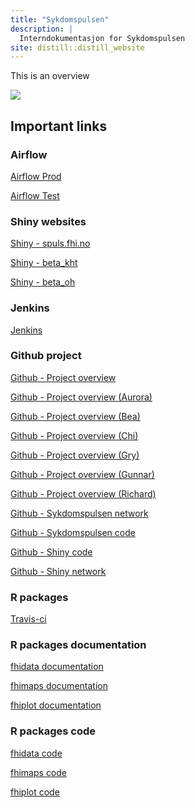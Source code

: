 ```yaml
---
title: "Sykdomspulsen"
description: |
  Interndokumentasjon for Sykdomspulsen
site: distill::distill_website
---
```


This is an overview

![](images/spuls_overview.jpg)

## Important links

### Airflow

[Airflow Prod](http://sykdomspulsen-intern.fhi.no/airflow/admin/airflow/graph?dag_id=sykdomspulsen_prod)

[Airflow Test](http://posl-fhi-syk02.fhi.no:8081/admin/airflow/graph?dag_id=sykdomspulsen_test&root=&execution_date=)

### Shiny websites

[Shiny - spuls.fhi.no](https://spuls.fhi.no)

[Shiny - beta_kht](http://dosl-fhi-syk01.yellow.ext/shiny/beta_kht)

[Shiny - beta_oh](http://dosl-fhi-syk01.yellow.ext/shiny/beta_oh)

### Jenkins

[Jenkins](http://posl-fhi-syk02.fhi.no:8080/)

### Github project

[Github - Project overview](https://github.com/orgs/folkehelseinstituttet/projects/2)

[Github - Project overview (Aurora)](https://github.com/orgs/folkehelseinstituttet/projects/2?card_filter_query=assignee%3Aaurorasmil)

[Github - Project overview (Bea)](https://github.com/orgs/folkehelseinstituttet/projects/2?card_filter_query=assignee%3Abedavs)

[Github - Project overview (Chi)](https://github.com/orgs/folkehelseinstituttet/projects/2?card_filter_query=assignee%3Aandreaczhang)

[Github - Project overview (Gry)](https://github.com/orgs/folkehelseinstituttet/projects/2?card_filter_query=assignee%3Agrymgr)

[Github - Project overview (Gunnar)](https://github.com/orgs/folkehelseinstituttet/projects/2?card_filter_query=assignee%3Agulfa)

[Github - Project overview (Richard)](https://github.com/orgs/folkehelseinstituttet/projects/2?card_filter_query=assignee%3Araubreywhite)

[Github - Sykdomspulsen network](https://github.com/folkehelseinstituttet/sykdomspulsen/network)

[Github - Sykdomspulsen code](https://github.com/folkehelseinstituttet/sykdomspulsen)

[Github - Shiny code](https://github.com/folkehelseinstituttet/shiny/network)

[Github - Shiny network](https://github.com/shiny/sykdomspulsen)

### R packages

[Travis-ci](https://travis-ci.com/folkehelseinstituttet)

### R packages documentation

[fhidata documentation](https://folkehelseinstituttet.github.io/fhidata)

[fhimaps documentation](https://folkehelseinstituttet.github.io/fhimaps)

[fhiplot documentation](https://folkehelseinstituttet.github.io/fhiplot)

### R packages code

[fhidata code](https://github.com/folkehelseinstituttet/fhidata)

[fhimaps code](https://github.com/folkehelseinstituttet/fhimaps)

[fhiplot code](https://github.com/folkehelseinstituttet/fhiplot)

